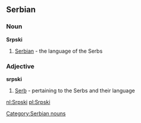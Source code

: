 ==Serbian== 
===Noun===
'''Srpski'''
#[[Serbian]] - the language of the Serbs

===Adjective===
'''srpski'''
#[[Serb]] - pertaining to the Serbs and their language

[[Category:Serbian nouns]]

[[nl:Srpski]]
[[pl:Srpski]]